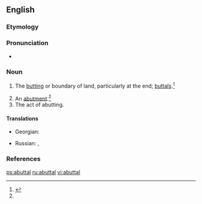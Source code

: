 ==English==

===Etymology===
{{suffix|abut|al}}

===Pronunciation===
* {{a|US}} {{IPA|/əˈbʌt.l̩/}}

===Noun===
{{en-noun}}

# {{rare|pluralonly}} The [[butting]] or boundary of land, particularly at the end; [[buttals]].{{defdate|First attested in the early 17<sup>th</sup> century.}}<ref name=SOED>{{reference-book | last =| first = | authorlink =  | coauthors =  | editor =Brown, Lesley  | others =  | title = The Shorter Oxford English Dictionary | origdate =  | origyear = 1933| origmonth =  | url =  | format =  | accessdate =  | accessyear =  | accessmonth =  | edition = 5th | date =  | year =2003| month =  | publisher =Oxford University Press  | location =Oxford, UK | language =  | id =  | doi = | isbn =978-0-19-860575-7 | lccn = | ol = | pages =11| chapter =  | chapterurl =  | quote =}}</ref>
#:{{rfquotek|Spelman}}
# An [[abutment]].{{defdate|First attested in the early 17<sup>th</sup> century.}}<ref name=SOED/>
# The act of abutting.

====Translations====
{{trans-top|boundary of land}}
* Georgian: {{t-|ka|მიჯნა|tr=miǰna|sc=Geor}}
{{trans-mid}}
* Russian: {{t+|ru|межа|f|tr=mežá}}, {{t+|ru|граница|f|tr=graníca}}
{{trans-bottom}}

===References===
<references/>

[[ps:abuttal]]
[[ru:abuttal]]
[[vi:abuttal]]